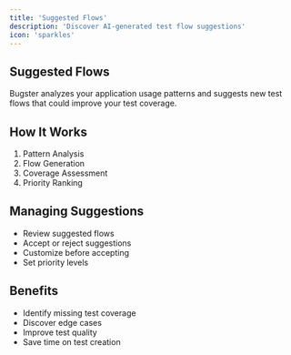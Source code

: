 ```yaml
---
title: 'Suggested Flows'
description: 'Discover AI-generated test flow suggestions'
icon: 'sparkles'
---
```


## Suggested Flows

Bugster analyzes your application usage patterns and suggests new test flows that could improve your test coverage.

## How It Works

1. Pattern Analysis
2. Flow Generation
3. Coverage Assessment
4. Priority Ranking

## Managing Suggestions

- Review suggested flows
- Accept or reject suggestions
- Customize before accepting
- Set priority levels

## Benefits

- Identify missing test coverage
- Discover edge cases
- Improve test quality
- Save time on test creation 